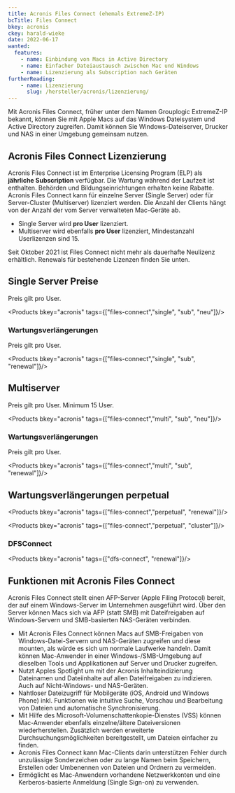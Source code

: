 ```yaml
---
title: Acronis Files Connect (ehemals ExtremeZ-IP)
bcTitle: Files Connect
bkey: acronis
ckey: harald-wieke
date: 2022-06-17
wanted:
  features:
    - name: Einbindung von Macs in Active Directory
    - name: Einfacher Dateiaustausch zwischen Mac und Windows
    - name: Lizenzierung als Subscription nach Geräten
furtherReading:
    - name: Lizenzierung
      slug: /hersteller/acronis/lizenzierung/
---
```




<Intro>

  Mit Acronis Files Connect, früher unter dem Namen Grouplogic ExtremeZ-IP bekannt, können Sie mit Apple Macs auf das Windows Dateisystem und Active Directory zugreifen. Damit können Sie Windows-Dateiserver, Drucker und NAS in einer Umgebung gemeinsam nutzen.


</Intro>

<TOC />



## Acronis Files Connect Lizenzierung

Acronis Files Connect ist im Enterprise Licensing Program (ELP) als **jährliche Subscription** verfügbar. Die Wartung während der Laufzeit ist enthalten. Behörden und Bildungseinrichtungen erhalten keine Rabatte.
Acronis Files Connect kann für einzelne Server (Single Server) oder für Server-Cluster (Multiserver) lizenziert werden. Die Anzahl der Clients hängt von der Anzahl der vom Server verwalteten Mac-Geräte ab.

-  Single Server wird **pro User** lizenziert.
-  Multiserver wird ebenfalls **pro User** lizenziert, Mindestanzahl Userlizenzen sind 15.

<Info>

Seit Oktober 2021 ist Files Connect nicht mehr als dauerhafte Neulizenz erhältlich. Renewals für bestehende Lizenzen finden Sie unten.

</Info>

## Single Server Preise

Preis gilt pro User.

<Products bkey="acronis" tags={["files-connect","single", "sub", "neu"]}/>

### Wartungsverlängerungen

Preis gilt pro User.

<Products bkey="acronis" tags={["files-connect","single", "sub", "renewal"]}/>

## Multiserver

Preis gilt pro User. Minimum 15 User.

<Products bkey="acronis" tags={["files-connect","multi", "sub", "neu"]}/>


### Wartungsverlängerungen

Preis gilt pro User.

<Products bkey="acronis" tags={["files-connect","multi", "sub", "renewal"]}/>



## Wartungsverlängerungen perpetual

<Products bkey="acronis" tags={["files-connect","perpetual", "renewal"]}/>

<Products bkey="acronis" tags={["files-connect","perpetual", "cluster"]}/>

### DFSConnect

<Products bkey="acronis" tags={["dfs-connect", "renewal"]}/>


## Funktionen mit Acronis Files Connect

  Acronis Files Connect stellt einen AFP-Server (Apple Filing Protocol) bereit, der auf einem Windows-Server im Unternehmen ausgeführt wird. Über den Server können Macs sich via AFP (statt SMB) mit Dateifreigaben auf Windows-Servern und SMB-basierten NAS-Geräten verbinden.


 -  Mit Acronis Files Connect können Macs auf SMB-Freigaben von Windows-Datei-Servern und NAS-Geräten zugreifen und diese mounten, als würde es sich um normale Laufwerke handeln. Damit können Mac-Anwender in einer Windows-/SMB-Umgebung auf dieselben Tools und Applikationen auf Server und Drucker zugreifen.
 -  Nutzt Apples Spotlight um mit der Acronis Inhalteindizierung Dateinamen und Dateiinhalte auf allen Dateifreigaben zu indizieren. Auch auf Nicht-Windows- und NAS-Geräten.
 -  Nahtloser Dateizugriff für Mobilgeräte (iOS, Android und Windows Phone) inkl. Funktionen wie intuitive Suche, Vorschau und Bearbeitung von Dateien und automatische Synchronisierung.
 -  Mit Hilfe des Microsoft-Volumenschattenkopie-Dienstes (VSS) können Mac-Anwender ebenfalls einzelne/ältere Dateiversionen wiederherstellen. Zusätzlich werden erweiterte Durchsuchungsmöglichkeiten bereitgestellt, um Dateien einfacher zu finden.
 -  Acronis Files Connect kann Mac-Clients darin unterstützen Fehler durch unzulässige Sonderzeichen oder zu lange Namen beim Speichern, Erstellen oder Umbenennen von Dateien und Ordnern zu vermeiden.
 -  Ermöglicht es Mac-Anwendern vorhandene Netzwerkkonten und eine Kerberos-basierte Anmeldung (Single Sign-on) zu verwenden.


<GetInTouch theme="light" />
